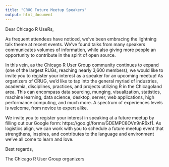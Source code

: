```yaml
---
title: "CRUG Future Meetup Speakers"
output: html_document
---
```




Dear Chicago R UseRs,

As frequent attendees have noticed, we've been embracing the lightning talk theme at recent events. We've found talks from many speakers communicates volumes of information, while also giving more people an opportunity to contribute in the spirit of open source.

In this vein, as the Chicago R User Group community continues to expand (one of the largest RUGs, reaching nearly 3,600 members), we would like to invite you to register your interest as a speaker for an upcoming meetup! As organizers of CRUG, we'd like to tap into the general myriad of industries, academia, disciplines, practices, and projects utilizing R in the Chicagoland area. This can encompass data sourcing, munging, visualization, statistics, machine learning, data science, desktop, server, web applications, high performance computing, and much more. A spectrum of experiences levels is welcome, from novice to expert alike. 


We invite you to register your interest in speaking at a future meetup by filling out our Google form: https://goo.gl/forms/GDEMPC8OVn9nR6xf1. As logistics align, we can work with you to schedule a future meetup event that strengthens, inspires, and contributes to the language and environment we've all come to learn and love.

Best regards,

The Chicago R User Group organizers
